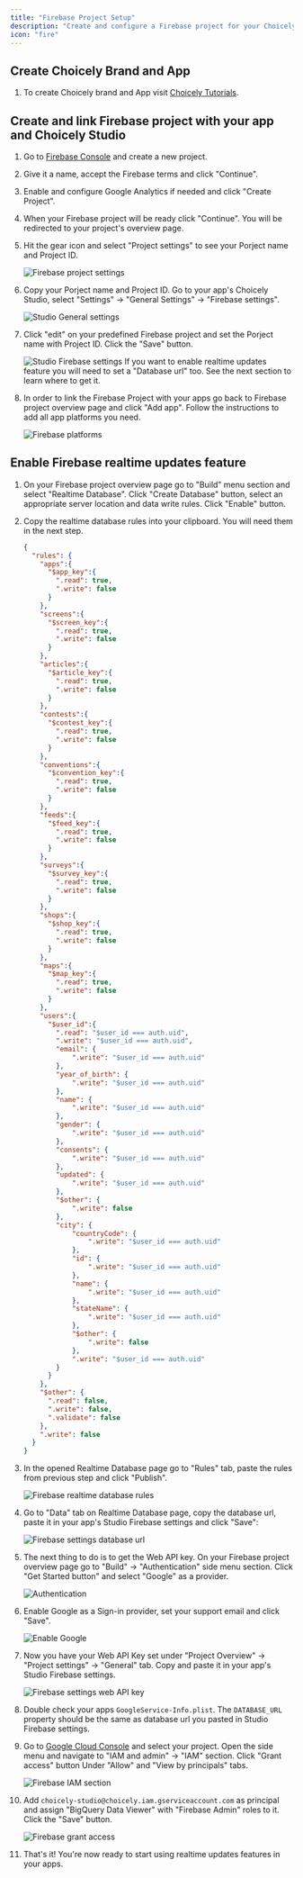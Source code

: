 ```yaml
---
title: "Firebase Project Setup"
description: "Create and configure a Firebase project for your Choicely app"
icon: "fire"
---
```


## Create Choicely Brand and App

1. To create Choicely brand and App visit [Choicely Tutorials](https://www.choicely.com/tutorials/how-to-create-apps-with-choicely-using-an-app-template).

## Create and link Firebase project with your app and Choicely Studio

1. Go to [Firebase Console](https://console.firebase.google.com/) and create a new project.

2. Give it a name, accept the Firebase terms and click "Continue".

3. Enable and configure Google Analytics if needed and click "Create Project".

4. When your Firebase project will be ready click "Continue". You will be redirected to your project's overview page.

5. Hit the gear icon and select "Project settings" to see your Porject name and Project ID.

   <Frame>
     <img src="/images/mobile-sdk/firebase-project-settings.png" alt="Firebase project settings" />
   </Frame>

6. Copy your Porject name and Project ID. Go to your app's Choicely Studio, select "Settings" -> "General Settings" -> "Firebase settings".

   <Frame>
     <img src="/images/mobile-sdk/studio-general-settings.png" alt="Studio General settings" />
   </Frame>

7. Click "edit" on your predefined Firebase project and set the Porject name with Project ID. Click the "Save" button.

   <Frame>
     <img src="/images/mobile-sdk/studio-firebase-settings.png" alt="Studio Firebase settings" />
   </Frame>

   <Note>
   If you want to enable realtime updates feature you will need to set a "Database url" too. See the next section to learn where to get it.
   </Note>

8. In order to link the Firebase Project with your apps go back to Firebase project overview page and click "Add app". Follow the instructions to add all app platforms you need.

   <Frame>
     <img src="/images/mobile-sdk/firebase-platforms.png" alt="Firebase platforms" />
   </Frame>

## Enable Firebase realtime updates feature

1. On your Firebase project overview page go to "Build" menu section and select "Realtime Database". Click "Create Database" button, select an appropriate server location and data write rules. Click "Enable" button.

2. Copy the realtime database rules into your clipboard. You will need them in the next step.

   ```json
   {
     "rules": {
       "apps":{
         "$app_key":{
           ".read": true,
           ".write": false
         }
       },
       "screens":{
         "$screen_key":{
           ".read": true,
           ".write": false
         }
       },
       "articles":{
         "$article_key":{
           ".read": true,
           ".write": false
         }
       },
       "contests":{
         "$contest_key":{
           ".read": true,
           ".write": false
         }
       },
       "conventions":{
         "$convention_key":{
           ".read": true,
           ".write": false
         }
       },
       "feeds":{
         "$feed_key":{
           ".read": true,
           ".write": false
         }
       },
       "surveys":{
         "$survey_key":{
           ".read": true,
           ".write": false
         }
       },
       "shops":{
         "$shop_key":{
           ".read": true,
           ".write": false
         }
       },
       "maps":{
         "$map_key":{
           ".read": true,
           ".write": false
         }
       },
       "users":{
         "$user_id":{
           ".read": "$user_id === auth.uid",
           ".write": "$user_id === auth.uid",
           "email": {
               ".write": "$user_id === auth.uid"
           },
           "year_of_birth": {
               ".write": "$user_id === auth.uid"
           },
           "name": {
               ".write": "$user_id === auth.uid"
           },
           "gender": {
               ".write": "$user_id === auth.uid"
           },
           "consents": {
               ".write": "$user_id === auth.uid"
           },
           "updated": {
               ".write": "$user_id === auth.uid"
           },
           "$other": {
               ".write": false
           },
           "city": {
               "countryCode": {
                   ".write": "$user_id === auth.uid"
               },
               "id": {
                   ".write": "$user_id === auth.uid"
               },
               "name": {
                   ".write": "$user_id === auth.uid"
               },
               "stateName": {
                   ".write": "$user_id === auth.uid"
               },
               "$other": {
                   ".write": false
               },
               ".write": "$user_id === auth.uid"
           }
         }
       },
       "$other": {
         ".read": false,
         ".write": false,
         ".validate": false
       },
       ".write": false
     }
   }
   ```

3. In the opened Realtime Database page go to "Rules" tab, paste the rules from previous step and click "Publish".

   <Frame>
     <img src="/images/mobile-sdk/realtime-database-rules.png" alt="Firebase realtime database rules" />
   </Frame>

4. Go to "Data" tab on Realtime Database page, copy the database url, paste it in your app's Studio Firebase settings and click "Save":

   <Frame>
     <img src="/images/mobile-sdk/firebase-settings-database.png" alt="Firebase settings database url" />
   </Frame>

5. The next thing to do is to get the Web API key. On your Firebase project overview page go to "Build" -> "Authentication" side menu section. Click "Get Started button" and select "Google" as a provider.

   <Frame>
     <img src="/images/mobile-sdk/authentication.png" alt="Authentication" />
   </Frame>

6. Enable Google as a Sign-in provider, set your support email and click "Save".

   <Frame>
     <img src="/images/mobile-sdk/enable-google.png" alt="Enable Google" />
   </Frame>

7. Now you have your Web API Key set under "Project Overview" -> "Project settings" -> "General" tab. Copy and paste it in your app's Studio Firebase settings.

   <Frame>
     <img src="/images/mobile-sdk/firebase-settings-web.png" alt="Firebase settings web API key" />
   </Frame>

8. Double check your apps `GoogleService-Info.plist`. The `DATABASE_URL` property should be the same as database url you pasted in Studio Firebase settings.

9. Go to [Google Cloud Console](https://console.cloud.google.com/) and select your project. Open the side menu and navigate to "IAM and admin" -> "IAM" section. Click "Grant access" button Under "Allow" and "View by principals" tabs.

   <Frame>
     <img src="/images/mobile-sdk/firebase-iam-section.png" alt="Firebase IAM section" />
   </Frame>

10. Add `choicely-studio@choicely.iam.gserviceaccount.com` as principal and assign "BigQuery Data Viewer" with "Firebase Admin" roles to it. Click the "Save" button.

    <Frame>
      <img src="/images/mobile-sdk/firebase-grant-access.png" alt="Firebase grant access" />
    </Frame>

11. That's it! You're now ready to start using realtime updates features in your apps.
